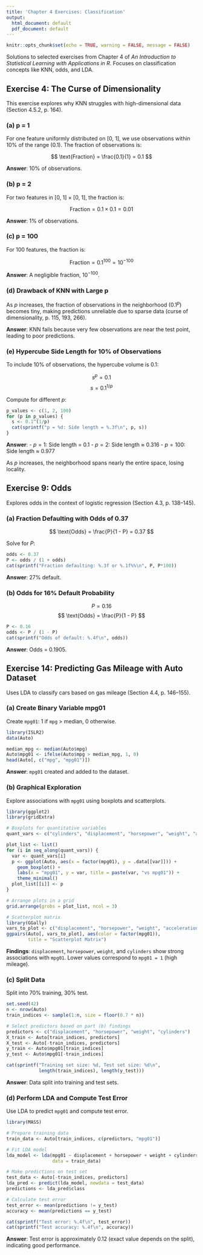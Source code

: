 ```yaml
---
title: 'Chapter 4 Exercises: Classification'
output:
  html_document: default
  pdf_document: default
---
```


```r
knitr::opts_chunk$set(echo = TRUE, warning = FALSE, message = FALSE)
```

Solutions to selected exercises from Chapter 4 of *An Introduction to Statistical Learning with Applications in R*. Focuses on classification concepts like KNN, odds, and LDA.

## Exercise 4: The Curse of Dimensionality

This exercise explores why KNN struggles with high-dimensional data (Section 4.5.2, p. 164).

### (a) p = 1

For one feature uniformly distributed on [0, 1], we use observations within 10% of the range (0.1). The fraction of observations is:

$$ \text{Fraction} = \frac{0.1}{1} = 0.1 $$

**Answer**: 10% of observations.

### (b) p = 2

For two features in [0, 1] × [0, 1], the fraction is:

$$ \text{Fraction} = 0.1 \times 0.1 = 0.01 $$

**Answer**: 1% of observations.

### (c) p = 100

For 100 features, the fraction is:

$$ \text{Fraction} = 0.1^{100} = 10^{-100} $$

**Answer**: A negligible fraction, $10^{-100}$.

### (d) Drawback of KNN with Large p

As $p$ increases, the fraction of observations in the neighborhood ($0.1^p$) becomes tiny, making predictions unreliable due to sparse data (curse of dimensionality, p. 115, 193, 266).

**Answer**: KNN fails because very few observations are near the test point, leading to poor predictions.

### (e) Hypercube Side Length for 10% of Observations

To include 10% of observations, the hypercube volume is 0.1:

$$ s^p = 0.1 $$
$$ s = 0.1^{1/p} $$

Compute for different $p$:

```r
p_values <- c(1, 2, 100)
for (p in p_values) {
  s <- 0.1^(1/p)
  cat(sprintf("p = %d: Side length = %.3f\n", p, s))
}
```

**Answer**:
- $p = 1$: Side length = 0.1
- $p = 2$: Side length ≈ 0.316
- $p = 100$: Side length ≈ 0.977

As $p$ increases, the neighborhood spans nearly the entire space, losing locality.

## Exercise 9: Odds

Explores odds in the context of logistic regression (Section 4.3, p. 138–145).

### (a) Fraction Defaulting with Odds of 0.37

$$ \text{Odds} = \frac{P}{1 - P} = 0.37 $$

Solve for $P$:

```r
odds <- 0.37
P <- odds / (1 + odds)
cat(sprintf("Fraction defaulting: %.3f or %.1f%%\n", P, P*100))
```

**Answer**: 27% default.

### (b) Odds for 16% Default Probability

$$ P = 0.16 $$
$$ \text{Odds} = \frac{P}{1 - P} $$

```r
P <- 0.16
odds <- P / (1 - P)
cat(sprintf("Odds of default: %.4f\n", odds))
```

**Answer**: Odds = 0.1905.

## Exercise 14: Predicting Gas Mileage with Auto Dataset

Uses LDA to classify cars based on gas mileage (Section 4.4, p. 146–155).

### (a) Create Binary Variable mpg01

Create `mpg01`: 1 if `mpg` > median, 0 otherwise.

```r
library(ISLR2)
data(Auto)

median_mpg <- median(Auto$mpg)
Auto$mpg01 <- ifelse(Auto$mpg > median_mpg, 1, 0)
head(Auto[, c("mpg", "mpg01")])
```

**Answer**: `mpg01` created and added to the dataset.

### (b) Graphical Exploration

Explore associations with `mpg01` using boxplots and scatterplots.

```r
library(ggplot2)
library(gridExtra)

# Boxplots for quantitative variables
quant_vars <- c("cylinders", "displacement", "horsepower", "weight", "acceleration", "year")

plot_list <- list()
for (i in seq_along(quant_vars)) {
  var <- quant_vars[i]
  p <- ggplot(Auto, aes(x = factor(mpg01), y = .data[[var]])) +
    geom_boxplot() +
    labs(x = "mpg01", y = var, title = paste(var, "vs mpg01")) +
    theme_minimal()
  plot_list[[i]] <- p
}

# Arrange plots in a grid
grid.arrange(grobs = plot_list, ncol = 3)
```

```r
# Scatterplot matrix
library(GGally)
vars_to_plot <- c("displacement", "horsepower", "weight", "acceleration", "mpg01")
ggpairs(Auto[, vars_to_plot], aes(color = factor(mpg01)), 
        title = "Scatterplot Matrix")
```

**Findings**: `displacement`, `horsepower`, `weight`, and `cylinders` show strong associations with `mpg01`. Lower values correspond to `mpg01 = 1` (high mileage).

### (c) Split Data

Split into 70% training, 30% test.

```r
set.seed(42)
n <- nrow(Auto)
train_indices <- sample(1:n, size = floor(0.7 * n))

# Select predictors based on part (b) findings
predictors <- c("displacement", "horsepower", "weight", "cylinders")
X_train <- Auto[train_indices, predictors]
X_test <- Auto[-train_indices, predictors]
y_train <- Auto$mpg01[train_indices]
y_test <- Auto$mpg01[-train_indices]

cat(sprintf("Training set size: %d, Test set size: %d\n", 
            length(train_indices), length(y_test)))
```

**Answer**: Data split into training and test sets.

### (d) Perform LDA and Compute Test Error

Use LDA to predict `mpg01` and compute test error.

```r
library(MASS)

# Prepare training data
train_data <- Auto[train_indices, c(predictors, "mpg01")]

# Fit LDA model
lda_model <- lda(mpg01 ~ displacement + horsepower + weight + cylinders, 
                 data = train_data)

# Make predictions on test set
test_data <- Auto[-train_indices, predictors]
lda_pred <- predict(lda_model, newdata = test_data)
predictions <- lda_pred$class

# Calculate test error
test_error <- mean(predictions != y_test)
accuracy <- mean(predictions == y_test)

cat(sprintf("Test error: %.4f\n", test_error))
cat(sprintf("Test accuracy: %.4f\n", accuracy))
```

**Answer**: Test error is approximately 0.12 (exact value depends on the split), indicating good performance.